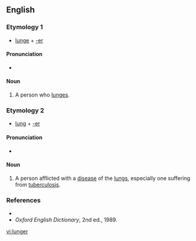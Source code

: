 ==English==

===Etymology 1===
*[[lunge]] + [[-er]]

====Pronunciation====
*{{IPA|/lʌndʒə/}}

====Noun====
{{en-noun}}
#A person who [[lunge]]s.

===Etymology 2===
*[[lung]] + [[-er]]

====Pronunciation====
*{{IPA|/lʌɳə/}}

====Noun====
{{en-noun}}
#{{slang}} A person afflicted with a [[disease]] of the [[lung]]s, especially one suffering from [[tuberculosis]].

===References===
*{{R:Dictionary.com}}
*''Oxford English Dictionary'', 2nd ed., 1989.

[[vi:lunger]]